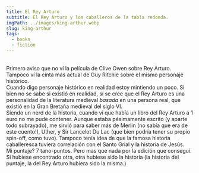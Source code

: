 ```yaml
---
title: El Rey Arturo
subtitle: El Rey Arturo y los caballeros de la tabla redonda.
imgPath: ../images/king-arthur.webp
slug: king-arthur
tags:
  - books
  - fiction
---
```

\
Primero aviso que no ví la película de Clive Owen sobre Rey Arturo. Tampoco ví la cinta mas actual de Guy Ritchie sobre el mismo personaje histórico.
<br />
Cuando digo personaje histórico en realidad estoy mintiendo un poco. Si bien no se sabe si existió en realidad, sí se cree que el Rey Arturo es una personalidad de la literatura medieval _basada_ en una persona real, que existió en la Gran Bretaña medieval del siglo VI.
<br />
Siendo un nerd de la historia, cuando ví que había un libro del Rey Arturo a 1 euro no me pude contener. Aunque estaba pésimamente escrito (y aparte todo subrayado), me sirvió para saber más de Merlin (no sabía que era de este cuento!), Uther, y Sir Lancelot Du Lac (que bien podría tener su propio spin-off, como tuvo). Tampoco tenía idea de que la famosa historia caballeresca tuviera correlación con el Santo Grial y la historia de Jesús.
<br />
Mi puntaje? 7 tano-puntos. Pero mas que nada por la edición que conseguí. Si hubiese encontrado otra, otra hubiese sido la historia (la historia del puntaje, la del Rey Arturo hubiera sido la misma.)
